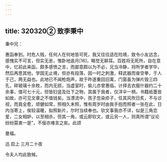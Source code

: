 ```yaml
---
---
---
```

title: 320320② 致李秉中
---




秉中兄：

惠函奉到。时危人贱，任何人在何地皆可死，我又往往适在险境，致令小友远念，感愧实不可言，但实无恙，惟卧地逾月[16]，略觉无聊耳。百姓将无死所，自在意中，忆前此来函，颇多感愤之言，而鄙意颇以为不必，兄当冷静，将所学者学毕，然后再思其他，学固无止境，但亦有段落，因一时之刺激，释武器而奋空拳，于人于己，两无益也。此地已不闻枪炮声，故于昨遂重回旧寓，门窗虽为弹片毁三四孔，碎玻璃十余枚，而内无损，当虚室时，偷儿亦曾惠临，计择去衣服什器约二十余事，值可七十元，但皆妇竖及灶下之物，其属于我者，仅洋伞一柄，书籍纸墨皆如故，亦可见文章之不值钱矣。当漂流中，孩子忽染疹子，任其风吹日炙，不与诊视，而竟全愈，顽健如常，照相久未照，惟有周岁时由我手抱而照者一张在此，日内当寄上，俟较温暖，拟照新片，尔时当续奉也。钦文事我亦不详，似是三角恋爱，二女相妒，以至相杀，但其一角，或云即钦文，或云另一人，则真所谓“议论纷纷莫衷一是”，不佞亦难言之矣。此颂

曼福。

迅 启上 三月二十夜

令夫人均此致候。